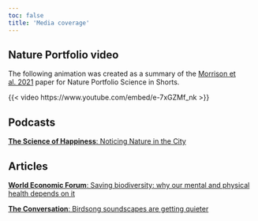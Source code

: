 ```yaml
---
toc: false
title: 'Media coverage'
---
```


## Nature Portfolio video

The following animation was created as a summary of the [Morrison et al. 2021](publications/morrisonetal2021.qmd) paper for Nature Portfolio Science in Shorts.

{{< video https://www.youtube.com/embed/e-7xGZMf_nk >}}

## Podcasts

[**The Science of Happiness**: Noticing Nature in the City](https://greatergood.berkeley.edu/podcasts/item/episode_93_noticing_nature_in_the_city)

## Articles

[**World Economic Forum**: Saving biodiversity: why our mental and physical health depends on it](https://www.weforum.org/agenda/2021/04/saving-biodiversity-why-our-mental-and-physical-health-depends-on-it/)

[**The Conversation**: Birdsong soundscapes are getting quieter](https://theconversation.com/we-reconstructed-birdsong-soundscapes-from-over-200-000-places-and-theyre-getting-quieter-171325?utm_medium=email&utm_campaign=Latest%20from%20The%20Conversation%20for%20November%2030%202021%20-%202131921100&utm_content=Latest%20from%20The%20Conversation%20for%20November%2030%202021%20-%202131921100+CID_742766558f461b85ae3bf319bf5d2b0a&utm_source=campaign_monitor_uk&utm_term=We%20reconstructed%20birdsong%20soundscapes%20from%20over%20200000%20places%20and%20theyre%20getting%20quieter)

